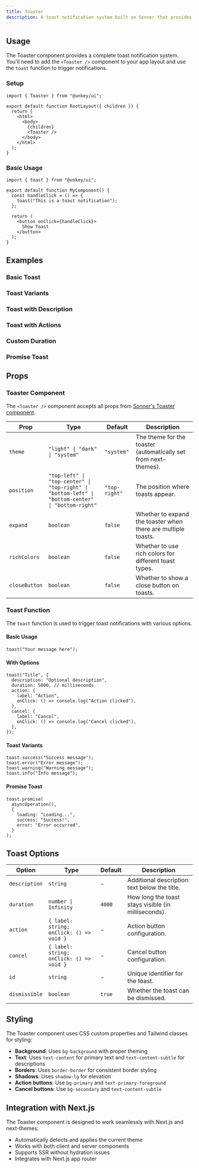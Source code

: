 ```yaml
---
title: Toaster
description: A toast notification system built on Sonner that provides customizable toast messages with themes, actions, and promise support.
---
```


## Usage

The Toaster component provides a complete toast notification system. You'll need to add the `<Toaster />` component to your app layout and use the `toast` function to trigger notifications.

### Setup

```tsx
import { Toaster } from "@unkey/ui";

export default function RootLayout({ children }) {
  return (
    <html>
      <body>
        {children}
        <Toaster />
      </body>
    </html>
  );
}
```

### Basic Usage

```tsx
import { toast } from "@unkey/ui";

export default function MyComponent() {
  const handleClick = () => {
    toast("This is a toast notification");
  };

  return (
    <button onClick={handleClick}>
      Show Toast
    </button>
  );
}
```

## Examples

### Basic Toast
<BasicToast />

### Toast Variants
<ToastVariants />

### Toast with Description
<ToastWithDescription />

### Toast with Actions
<ToastWithActions />

### Custom Duration
<ToastWithCustomDuration />

### Promise Toast
<ToastWithPromise />

## Props

### Toaster Component

The `<Toaster />` component accepts all props from [Sonner's Toaster component](https://sonner.emilkowal.ski/toaster).

| Prop         | Type                                                                                   | Default       | Description                                                      |
|--------------|----------------------------------------------------------------------------------------|---------------|------------------------------------------------------------------|
| `theme`      | `"light" \| "dark" \| "system"`                                                        | `"system"`    | The theme for the toaster (automatically set from next-themes). |
| `position`   | `"top-left" \| "top-center" \| "top-right" \| "bottom-left" \| "bottom-center" \| "bottom-right"` | `"top-right"` | The position where toasts appear.                                |
| `expand`     | `boolean`                                                                              | `false`       | Whether to expand the toaster when there are multiple toasts.   |
| `richColors` | `boolean`                                                                              | `false`       | Whether to use rich colors for different toast types.            |
| `closeButton`| `boolean`                                                                              | `false`       | Whether to show a close button on toasts.                       |

### Toast Function

The `toast` function is used to trigger toast notifications with various options.

#### Basic Usage

```tsx
toast("Your message here");
```

#### With Options

```tsx
toast("Title", {
  description: "Optional description",
  duration: 5000, // milliseconds
  action: {
    label: "Action",
    onClick: () => console.log("Action clicked"),
  },
  cancel: {
    label: "Cancel",
    onClick: () => console.log("Cancel clicked"),
  },
});
```

#### Toast Variants

```tsx
toast.success("Success message");
toast.error("Error message");
toast.warning("Warning message");
toast.info("Info message");
```

#### Promise Toast

```tsx
toast.promise(
  asyncOperation(),
  {
    loading: "Loading...",
    success: "Success!",
    error: "Error occurred",
  }
);
```

## Toast Options

| Option | Type | Default | Description |
|--------|------|---------|-------------|
| `description` | `string` | - | Additional description text below the title. |
| `duration` | `number \| Infinity` | `4000` | How long the toast stays visible (in milliseconds). |
| `action` | `{ label: string; onClick: () => void }` | - | Action button configuration. |
| `cancel` | `{ label: string; onClick: () => void }` | - | Cancel button configuration. |
| `id` | `string` | - | Unique identifier for the toast. |
| `dismissible` | `boolean` | `true` | Whether the toast can be dismissed. |

## Styling

The Toaster component uses CSS custom properties and Tailwind classes for styling:

- **Background**: Uses `bg-background` with proper theming
- **Text**: Uses `text-content` for primary text and `text-content-subtle` for descriptions
- **Borders**: Uses `border-border` for consistent border styling
- **Shadows**: Uses `shadow-lg` for elevation
- **Action buttons**: Use `bg-primary` and `text-primary-foreground`
- **Cancel buttons**: Use `bg-secondary` and `text-content-subtle`


## Integration with Next.js

The Toaster component is designed to work seamlessly with Next.js and next-themes:

- Automatically detects and applies the current theme
- Works with both client and server components
- Supports SSR without hydration issues
- Integrates with Next.js app router 